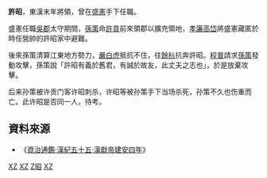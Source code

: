 {{Otheruses|subject=東漢末年將領、[[盛憲|盛憲]]舊部許昭|other=《[[後漢書|後漢書]]》、《[[續漢書|續漢書]]》中會稽妖賊'''許昭'''|許昌 (陽明皇帝)}}

'''許昭'''{{BD|2世纪||200年|catIdx=X}}，東漢末年將領，曾在[[盛憲|盛憲]]手下任職。

盛憲任職[[吳郡|吳郡]]太守期間，[[孫策|孫策]]命[[許貢|許貢]]前來領郡以擴充領地，[[孝廉|孝廉]][[高岱|高岱]]將盛憲藏匿於時任營帥的許昭家中避難。

後來孫策清算江東地方勢力，[[嚴白虎|嚴白虎]]抵抗不住，往[[餘杭|餘杭]]抗奔許昭。[[程普|程普]]請求[[孫策|孫策]]發動攻擊，孫策說「許昭有義於舊君，有誠於故友，此丈夫之志也」，於是放棄攻擊。

后来孙策被许贡门客许昭刺杀，许昭等被孙策手下当场杀死，孙策不久也伤重而亡。此许昭是否同一人，待考。

==資料來源==
<div class="references-small">
*《[[s:資治通鑑/卷063|資治通鑑·漢紀五十五·漢獻帝建安四年]]》
</div>

[[Category:東漢軍事人物|XZ]]
[[Category:三國軍事人物|XZ]]
[[Category:許姓|Z昭]]
[[Category:东汉被杀害人物|XZ]]
